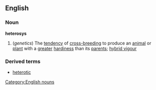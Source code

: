 ==English==
===Noun===
'''heterosys'''
#(''genetics'') The [[tendency]] of [[cross-breeding]] to produce an [[animal]] or [[plant]] with a [[greater]] [[hardiness]] than its [[parent]]s; [[hybrid vigour]]
===Derived terms===
*[[heterotic]]
[[Category:English nouns]]